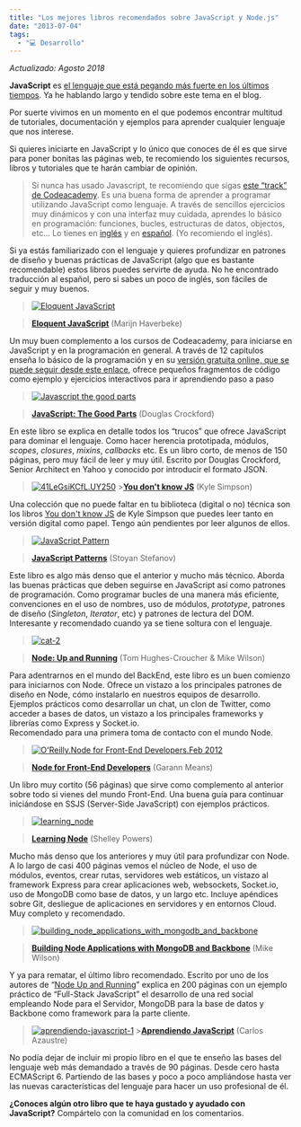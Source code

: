 ```yaml
---
title: "Los mejores libros recomendados sobre JavaScript y Node.js"
date: "2013-07-04"
tags:
  - "💻 Desarrollo"
---
```


_Actualizado: Agosto 2018_

**JavaScript** es [el lenguaje que está pegando más fuerte en los últimos tiempos](/javascript). Ya he hablando largo y tendido sobre este tema en el blog.

Por suerte vivimos en un momento en el que podemos encontrar multitud de tutoriales, documentación y ejemplos para aprender cualquier lenguaje que nos interese.

Si quieres iniciarte en JavaScript y lo único que conoces de él es que sirve para poner bonitas las páginas web, te recomiendo los siguientes recursos, libros y tutoriales que te harán cambiar de opinión.

> Si nunca has usado Javascript, te recomiendo que sigas [este “track” de Codeacademy](http://www.codecademy.com/tracks/javascript). Es una buena forma de aprender a programar utilizando JavaScript como lenguaje. A través de sencillos ejercicios muy dinámicos y con una interfaz muy cuidada, aprendes lo básico en programación: funciones, bucles, estructuras de datos, objectos, etc… Lo tienes en [inglés](http://www.codecademy.com/tracks/javascript) y en [español](http://www.codecademy.com/es/tracks/javascript-latinamerica). (Yo recomiendo el inglés).

Si ya estás familiarizado con el lenguaje y quieres profundizar en patrones de diseño y buenas prácticas de JavaScript (algo que es bastante recomendable) estos libros puedes servirte de ayuda. No he encontrado traducción al español, pero si sabes un poco de inglés, son fáciles de seguir y muy buenos.

> [![Eloquent JavaScript](/images/libros-javascript/ejs_gt9otr.png)](http://www.amazon.es/gp/product/B004OEJNQ0/ref=as_li_tf_tl?ie=UTF8&camp=3626&creative=24790&creativeASIN=B004OEJNQ0&linkCode=as2&tag=pa0f-21)

> [**Eloquent JavaScript**](http://www.amazon.es/gp/product/B004OEJNQ0/ref=as_li_tf_tl?ie=UTF8&camp=3626&creative=24790&creativeASIN=B004OEJNQ0&linkCode=as2&tag=pa0f-21) (Marijn Haverbeke)

Un muy buen complemento a los cursos de Codeacademy, para iniciarse en JavaScript y en la programación en general. A través de 12 capítulos enseña lo básico de la programación y en su [versión gratuita online, que se puede seguir desde este enlace](http://eloquentjavascript.net/contents.html), ofrece pequeños fragmentos de código como ejemplo y ejercicios interactivos para ir aprendiendo paso a paso

> [![Javascript the good parts](/images/libros-javascript/cat_ktdcta.gif)](http://www.amazon.es/gp/product/B0026OR2ZY/ref=as_li_ss_tl?ie=UTF8&camp=3626&creative=24822&creativeASIN=B0026OR2ZY&linkCode=as2&tag=pa0f-21)

> [**JavaScript: The Good Parts**](http://www.amazon.es/gp/product/B0026OR2ZY/ref=as_li_ss_tl?ie=UTF8&camp=3626&creative=24822&creativeASIN=B0026OR2ZY&linkCode=as2&tag=pa0f-21) (Douglas Crockford)

En este libro se explica en detalle todos los “trucos” que ofrece JavaScript para dominar el lenguaje. Como hacer herencia prototipada, módulos, _scopes_, _closures_, _mixins_, _callbacks_ etc. Es un libro corto, de menos de 150 páginas, pero muy fácil de leer y muy útil. Escrito por Douglas Crockford, Senior Architect en Yahoo y conocido por introducir el formato JSON.

> [![41LeGsiKCfL._UY250_](/images/libros-javascript/41LeGsiKCfL._UY250_.jpg)](https://amzn.to/2MFtq6O) >[**You don't know JS**](https://amzn.to/2MFtq6O) (Kyle Simpson)

Una colección que no puede faltar en tu biblioteca (digital o no) técnica son los libros [You don't know JS](https://amzn.to/2MFtq6O) de Kyle Simpson que puedes leer tanto en versión digital como papel. Tengo aún pendientes por leer algunos de ellos.

> [![JavaScript Pattern](/images/libros-javascript/cat-1_lkvz5z.gif)](http://www.amazon.es/gp/product/B0046RERXE/ref=as_li_tf_tl?ie=UTF8&camp=3626&creative=24790&creativeASIN=B0046RERXE&linkCode=as2&tag=pa0f-21)

> [**JavaScript Patterns**](http://www.amazon.es/gp/product/B0046RERXE/ref=as_li_tf_tl?ie=UTF8&camp=3626&creative=24790&creativeASIN=B0046RERXE&linkCode=as2&tag=pa0f-21) (Stoyan Stefanov)

Este libro es algo más denso que el anterior y mucho más técnico. Aborda las buenas prácticas que deben seguirse en JavaScript así como patrones de programación. Como programar bucles de una manera más eficiente, convenciones en el uso de nombres, uso de módulos, _prototype_, patrones de diseño (_Singleton_, _Iterator_, etc) y patrones de lectura del DOM. Interesante y recomendado cuando ya se tiene soltura con el lenguaje.

> [![cat-2](/images/libros-javascript/cat-2_v4iv9h.gif)](http://www.amazon.es/gp/product/B007XF8PJS/ref=as_li_tf_tl?ie=UTF8&camp=3626&creative=24790&creativeASIN=B007XF8PJS&linkCode=as2&tag=pa0f-21)

> [**Node: Up and Running**](http://www.amazon.es/gp/product/B007XF8PJS/ref=as_li_tf_tl?ie=UTF8&camp=3626&creative=24790&creativeASIN=B007XF8PJS&linkCode=as2&tag=pa0f-21) (Tom Hughes-Croucher & Mike Wilson)

Para adentrarnos en el mundo del BackEnd, este libro es un buen comienzo para iniciarnos con Node. Ofrece un vistazo a los principales patrones de diseño en Node, cómo instalarlo en nuestros equipos de desarrollo. Ejemplos prácticos como desarrollar un chat, un clon de Twitter, como acceder a bases de datos, un vistazo a los principales frameworks y librerías como Express y Socket.io.  
Recomendado para una primera toma de contacto con el mundo Node.

> [![O'Reilly.Node for Front-End Developers.Feb 2012](/images/libros-javascript/OReilly_Node-for-Front-End-Developers_Feb-2012_i8faaa.gif)](http://www.amazon.es/gp/product/B0073U0XFM/ref=as_li_tf_tl?ie=UTF8&camp=3626&creative=24790&creativeASIN=B0073U0XFM&linkCode=as2&tag=pa0f-21)

> [**Node for Front-End Developers**](http://www.amazon.es/gp/product/B0073U0XFM/ref=as_li_tf_tl?ie=UTF8&camp=3626&creative=24790&creativeASIN=B0073U0XFM&linkCode=as2&tag=pa0f-21) (Garann Means)

Un libro muy cortito (56 páginas) que sirve como complemento al anterior sobre todo si vienes del mundo Front-End. Una buena guía para continuar iniciándose en SSJS (Server-Side JavaScript) con ejemplos prácticos.

> [![learning_node](/images/libros-javascript/learning_node_w3rjah.jpg)](http://www.amazon.es/gp/product/B0092UB15W/ref=as_li_tf_tl?ie=UTF8&camp=3626&creative=24790&creativeASIN=B0092UB15W&linkCode=as2&tag=pa0f-21)

> [**Learning Node**](http://www.amazon.es/gp/product/B0092UB15W/ref=as_li_tf_tl?ie=UTF8&camp=3626&creative=24790&creativeASIN=B0092UB15W&linkCode=as2&tag=pa0f-21) (Shelley Powers)

Mucho más denso que los anteriores y muy útil para profundizar con Node. A lo largo de casi 400 páginas vemos el núcleo de Node, el uso de módulos, eventos, crear rutas, servidores web estáticos, un vistazo al framework Express para crear aplicaciones web, websockets, Socket.io, uso de MongoDB como base de datos, y un largo etc. Incluye apéndices sobre Git, desliegue de aplicaciones en servidores y en entornos Cloud.  
Muy completo y recomendado.

> [![building_node_applications_with_mongodb_and_backbone](/images/libros-javascript/building_node_applications_with_mongodb_and_backbone_ahutid.jpg)](http://www.amazon.es/gp/product/B00AMT35TC/ref=as_li_tf_tl?ie=UTF8&camp=3626&creative=24790&creativeASIN=B00AMT35TC&linkCode=as2&tag=pa0f-21)

> [**Building Node Applications with MongoDB and Backbone**](http://www.amazon.es/gp/product/B00AMT35TC/ref=as_li_tf_tl?ie=UTF8&camp=3626&creative=24790&creativeASIN=B00AMT35TC&linkCode=as2&tag=pa0f-21) (Mike Wilson)

Y ya para rematar, el último libro recomendado. Escrito por uno de los autores de “[Node Up and Running](http://www.amazon.es/gp/product/B007XF8PJS/ref=as_li_tf_tl?ie=UTF8&camp=3626&creative=24790&creativeASIN=B007XF8PJS&linkCode=as2&tag=pa0f-21)” explica en 200 páginas con un ejemplo práctico de “Full-Stack JavaScript” el desarrollo de una red social empleando Node para el Servidor, MongoDB para la base de datos y Backbone como framework para la parte cliente.

> [![aprendiendo-javascript-1](/images/libros-javascript/aprendiendo-javascript-1.png)](https://leanpub.com/aprendiendo-javascript) >[**Aprendiendo JavaScript**](https://leanpub.com/aprendiendo-javascript) (Carlos Azaustre)

No podía dejar de incluir mi propio libro en el que te enseño las bases del lenguaje web más demandado a través de 90 páginas. Desde cero hasta ECMAScript 6. Partiendo de las bases y poco a poco ampliándose hasta ver las nuevas características del lenguaje para hacer un uso profesional de él.

**¿Conoces algún otro libro que te haya gustado y ayudado con JavaScript?**
Compártelo con la comunidad en los comentarios.
